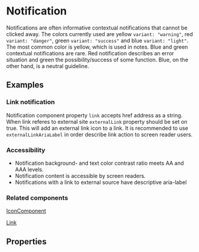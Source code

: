 
<Meta title="Notification" component={NotificationComponent} />

# Notification

Notifications are often informative contextual notifications that cannot be clicked away. The colors currently used are yellow `variant: "warning"`, red `variant: "danger"`, green `variant: "success"` and blue `variant: "light"`. The most common color is yellow, which is used in notes. Blue and green contextual notifications are rare. Red notification describes an error situation and green the possibility/success of some function. Blue, on the other hand, is a neutral guideline.

## Examples

<Canvas>
	<Story id="components-noticationcomponent--all-variants"></Story>
</Canvas>

### Link notification

Notification component property `link` accepts href address as a string. When link referes to external site `externalLink` property should be set on true. This will add an external link icon to a link. It is recommended to use `externalLinkAriaLabel` in order describe link action to screen reader users. 

<Canvas>
	<Story id="components-noticationcomponent--link-notification"></Story>
</Canvas>

### Accessibility

- Notification background- and text color contrast ratio meets AA and AAA levels.
- Notification content is accessible by screen readers.
- Notifications with a link to external source have descriptive aria-label

### Related components

[IconComponent](/docs/components-icon--icon)

[Link](/docs/components-link--link)

## Properties

<ArgsTable of={NotificationComponent} />
